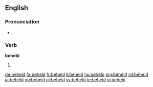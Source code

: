 ==English==

===Pronunciation===
* {{IPA|/bɪˈhɛld/}}, {{X-SAMPA|/bI"hEld/}}

===Verb===
'''beheld'''

# {{en-past of|behold}}

[[de:beheld]]
[[fa:beheld]]
[[fr:beheld]]
[[li:beheld]]
[[hu:beheld]]
[[mg:beheld]]
[[ml:beheld]]
[[ja:beheld]]
[[no:beheld]]
[[pl:beheld]]
[[sv:beheld]]
[[te:beheld]]
[[vi:beheld]]